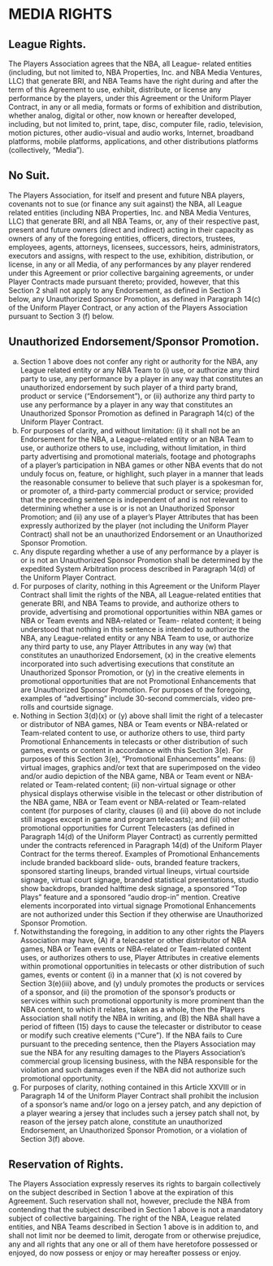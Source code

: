 # MEDIA RIGHTS

## League Rights.

The Players Association agrees that the NBA, all League- related entities (including, but not limited to, NBA Properties, Inc. and NBA Media Ventures, LLC) that generate BRI, and NBA Teams have the right during and after the term of this Agreement to use, exhibit, distribute, or license any performance by the players, under this Agreement or the Uniform Player Contract, in any or all media, formats or forms of exhibition and distribution, whether analog, digital or other, now known or hereafter developed, including, but not limited to, print, tape, disc, computer file, radio, television, motion pictures, other audio-visual and audio works, Internet, broadband platforms, mobile platforms, applications, and other distributions platforms (collectively, "Media").

## No Suit.

The Players Association, for itself and present and future NBA players, covenants not to sue (or finance any suit against) the NBA, all League related entities (including NBA Properties, Inc. and NBA Media Ventures, LLC) that generate BRI, and all NBA Teams, or, any of their respective past, present and future owners (direct and indirect) acting in their capacity as owners of any of the foregoing entities, officers, directors, trustees, employees, agents, attorneys, licensees, successors, heirs, administrators, executors and assigns, with respect to the use, exhibition, distribution, or license, in any or all Media, of any performances by any player rendered under this Agreement or prior collective bargaining agreements, or under Player Contracts made pursuant thereto; provided, however, that this Section 2 shall not apply to any Endorsement, as defined in Section 3 below, any Unauthorized Sponsor Promotion, as defined in Paragraph 14(c) of the Uniform Player Contract, or any action of the Players Association pursuant to Section 3 (f) below.

## Unauthorized Endorsement/Sponsor Promotion.

(a) Section 1 above does not confer any right or authority for the NBA, any League related entity or any NBA Team to (i) use, or authorize any third party to use, any performance by a player in any way that constitutes an unauthorized endorsement by such player of a third party brand, product or service ("Endorsement"), or (ii) authorize any third party to use any performance by a player in any way that constitutes an Unauthorized Sponsor Promotion as defined in Paragraph 14(c) of the Uniform Player Contract.
(b) For purposes of clarity, and without limitation: (i) it shall not be an Endorsement for the NBA, a League-related entity or an NBA Team to use, or authorize others to use, including, without limitation, in third party advertising and promotional materials, footage and photographs of a player's participation in NBA games or other NBA events that do not unduly focus on, feature, or highlight, such player in a manner that leads the reasonable consumer to believe that such player is a spokesman for, or promoter of, a third-party commercial product or service; provided that the preceding sentence is independent of and is not relevant to determining whether a use is or is not an Unauthorized Sponsor Promotion; and (ii) any use of a player's Player Attributes that has been expressly authorized by the player (not including the Uniform Player Contract) shall not be an unauthorized Endorsement or an Unauthorized Sponsor Promotion.
(c) Any dispute regarding whether a use of any performance by a player is or is not an Unauthorized Sponsor Promotion shall be determined by the expedited System Arbitration process described in Paragraph 14(d) of the Uniform Player Contract.
(d) For purposes of clarity, nothing in this Agreement or the Uniform Player Contract shall limit the rights of the NBA, all League-related entities that generate BRI, and NBA Teams to provide, and authorize others to provide, advertising and promotional opportunities within NBA games or NBA or Team events and NBA-related or Team- related content; it being understood that nothing in this sentence is intended to authorize the NBA, any League-related entity or any NBA Team to use, or authorize any third party to use, any Player Attributes in any way (w) that constitutes an unauthorized Endorsement, (x) in the creative elements incorporated into such advertising executions that constitute an Unauthorized Sponsor Promotion, or (y) in the creative elements in promotional opportunities that are not Promotional Enhancements that are Unauthorized Sponsor Promotion. For purposes of the foregoing, examples of "advertising" include 30-second commercials, video pre-rolls and courtside signage.
(e) Nothing in Section 3(d)(x) or (y) above shall limit the right of a telecaster or distributor of NBA games, NBA or Team events or NBA-related or Team-related content to use, or authorize others to use, third party Promotional Enhancements in telecasts or other distribution of such games, events or content in accordance with this Section 3(e). For purposes of this Section 3(e), "Promotional Enhancements" means: (i) virtual images, graphics and/or text that are superimposed on the video and/or audio depiction of the NBA game, NBA or Team event or NBA-related or Team-related content; (ii) non-virtual signage or other physical displays otherwise visible in the telecast or other distribution of the NBA game, NBA or Team event or NBA-related or Team-related content (for purposes of clarity, clauses (i) and (ii) above do not include still images except in game and program telecasts); and (iii) other promotional opportunities for Current Telecasters (as defined in Paragraph 14(d) of the Uniform Player Contract) as currently permitted under the contracts referenced in Paragraph 14(d) of the Uniform Player Contract for the terms thereof. Examples of Promotional Enhancements include branded backboard slide- outs, branded feature trackers, sponsored starting lineups, branded virtual lineups, virtual courtside signage, virtual court signage, branded statistical presentations, studio show backdrops, branded halftime desk signage, a sponsored "Top Plays" feature and a sponsored "audio drop-in" mention. Creative elements incorporated into virtual signage Promotional Enhancements are not authorized under this Section if they otherwise are Unauthorized Sponsor Promotion.
(f) Notwithstanding the foregoing, in addition to any other rights the Players Association may have, (A) if a telecaster or other distributor of NBA games, NBA or Team events or NBA-related or Team-related content uses, or authorizes others to use, Player Attributes in creative elements within promotional opportunities in telecasts or other distribution of such games, events or content (i) in a manner that (x) is not covered by Section 3(e)(iii) above, and (y) unduly promotes the products or services of a sponsor, and (ii) the promotion of the sponsor's products or services within such promotional opportunity is more prominent than the NBA content, to which it relates, taken as a whole, then the Players Association shall notify the NBA in writing, and (B) the NBA shall have a period of fifteen (15) days to cause the telecaster or distributor to cease or modify such creative elements ("Cure"). If the NBA fails to Cure pursuant to the preceding sentence, then the Players Association may sue the NBA for any resulting damages to the Players Association's commercial group licensing business, with the NBA responsible for the violation and such damages even if the NBA did not authorize such promotional opportunity.
(g) For purposes of clarity, nothing contained in this Article XXVIII or in Paragraph 14 of the Uniform Player Contract shall prohibit the inclusion of a sponsor's name and/or logo on a jersey patch, and any depiction of a player wearing a jersey that includes such a jersey patch shall not, by reason of the jersey patch alone, constitute an unauthorized Endorsement, an Unauthorized Sponsor Promotion, or a violation of Section 3(f) above.

## Reservation of Rights.

The Players Association expressly reserves its rights to bargain collectively on the subject described in Section 1 above at the expiration of this Agreement. Such reservation shall not, however, preclude the NBA from contending that the subject described in Section 1 above is not a mandatory subject of collective bargaining. The right of the NBA, League related entities, and NBA Teams described in Section 1 above is in addition to, and shall not limit nor be deemed to limit, derogate from or otherwise prejudice, any and all rights that any one or all of them have heretofore possessed or enjoyed, do now possess or enjoy or may hereafter possess or enjoy.
